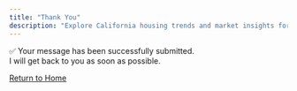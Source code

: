 ```yaml
---
title: "Thank You"
description: "Explore California housing trends and market insights for 2025. Updated data for buyers, sellers, and investors."
---
```


✅ Your message has been successfully submitted.  
I will get back to you as soon as possible.

[Return to Home](index.qmd)
